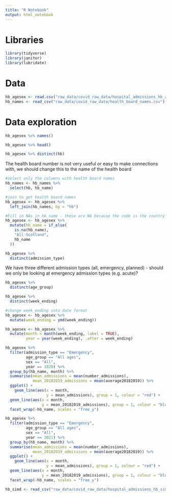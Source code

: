 ```yaml
---
title: "R Notebook"
output: html_notebook
---
```


# Libraries
```r
library(tidyverse)
library(janitor)
library(lubridate)
```

# Data

```r
hb_agesex <- read.csv("raw_data/covid_raw_data/hospital_admissions_hb_agesex_20220302.csv") %>% clean_names()
hb_names <- read_csv("raw_data/covid_raw_data/health_board_names.csv") %>% clean_names()
```


# Data exploration

```r
hb_agesex %>% names()

hb_agesex %>% head()

hb_agesex %>% distinct(hb)
```

The health board number is not very useful or easy to make connections with, we should change this to the name of the health board

```r
#select only the columns with health board names
hb_names <- hb_names %>% 
  select(hb, hb_name)
```


```r
#join to get health board names
hb_agesex <- hb_agesex %>% 
  left_join(hb_names, by = "hb")
```

```r
#Fill in NAs in hb_name - these are NA because the code is the country code for NHS Scotland
hb_agesex <- hb_agesex %>% 
  mutate(hb_name = if_else(
    is.na(hb_name),
    "All Scotland",
    hb_name
  )) 
```

```r
hb_agesex %>% 
  distinct(admission_type)
```
We have three different admission types (all, emergency, planned) - should we only be looking at emergency admission types (e.g. acute)?

```r
hb_agesex %>% 
  distinct(age_group)
```

```r
hb_agesex %>% 
  distinct(week_ending)
```

```r
#change week_ending into date format
hb_agesex <- hb_agesex %>% 
  mutate(week_ending = ymd(week_ending))
```

```r
hb_agesex <- hb_agesex %>% 
  mutate(month = month(week_ending, label = TRUE),
         year = year(week_ending), .after = week_ending)
```


```r
hb_agesex %>% 
  filter(admission_type == "Emergency",
         age_group == "All ages",
         sex == "All",
         year == 2020) %>% 
  group_by(hb_name, month) %>% 
  summarise(mean_admissions = mean(number_admissions),
            mean_20182019_admissions = mean(average20182019)) %>% 
  ggplot() +
    geom_line(aes(x = month,
                  y = mean_admissions), group = 1, colour = "red") +
  geom_line(aes(x = month,
                y = mean_20182019_admissions), group = 1, colour = "blue") +
  facet_wrap(~hb_name, scales = "free_y")
```

```r
hb_agesex %>% 
  filter(admission_type == "Emergency",
         age_group == "All ages",
         sex == "All",
         year == 2021) %>% 
  group_by(hb_name, month) %>% 
  summarise(mean_admissions = mean(number_admissions),
            mean_20182019_admissions = mean(average20182019)) %>% 
  ggplot() +
    geom_line(aes(x = month,
                  y = mean_admissions), group = 1, colour = "red") +
  geom_line(aes(x = month,
                y = mean_20182019_admissions), group = 1, colour = "blue") +
  facet_wrap(~hb_name, scales = "free_y")
```

```r
hb_simd <- read_csv("raw_data/covid_raw_data/hospital_admissions_hb_simd_20220302.csv") %>% clean_names()
```

